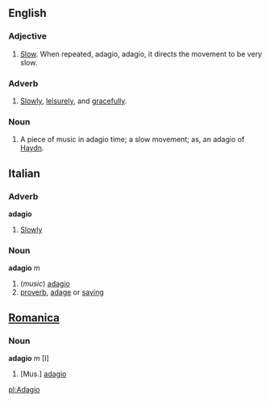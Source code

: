 ==English==
===Adjective===
#[[Slow]].  When repeated, adagio, adagio, it directs the movement to be very slow.

===Adverb===
#[[Slowly]], [[leisurely]], and [[gracefully]].

===Noun===
#A piece of music in adagio time; a slow movement; as, an adagio of [[Haydn]].

==Italian==
===Adverb===
'''adagio'''
#[[Slowly]]
===Noun===
'''adagio''' ''m''
#(''music'') [[adagio]]
#[[proverb]], [[adage]] or [[saying]]

==[[Romanica]]==
===Noun===
<b>adagio</b> ''m'' [I]
#[Mus.] [[adagio]]

[[pl:Adagio]]